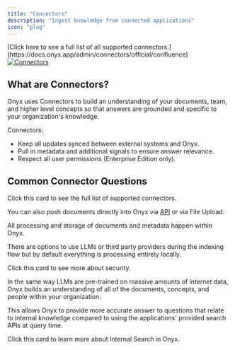 ```yaml
---
title: "Connectors"
description: "Ingest knowledge from connected applications"
icon: "plug"
---
```

<Tip>
  [Click here to see a full list of all supported
  connectors.](https://docs.onyx.app/admin/connectors/official/confluence)
</Tip>

<a href="https://docs.onyx.app/admin/connectors/overview">

  <img src="/assets/overview/core_features/connectors.png" alt="Connectors" noZoom/>

</a>

## What are Connectors?

Onyx uses Connectors to build an understanding of your documents, team,
and higher level concepts so that answers are grounded and specific to your organization's knowledge.

Connectors:
- Keep all updates synced between external systems and Onyx.
- Pull in metadata and additional signals to ensure answer relevance.
- Respect all user permissions (Enterprise Edition only).

## Common Connector Questions

<Card title="What are the supported connectors?" icon="list" href="/admin/connectors/overview#supported-connectors">
  Click this card to see the full list of supported connectors.

  You can also push documents directly into Onyx via [API](/developers/guides/index_files_ingestion_api)
  or via File Upload.
</Card>

<Card title="How do I ensure my data is secure?" icon="lock" href="/admin/connectors/overview#security">
  All processing and storage of documents and metadata happen within Onyx.

  There are options to use LLMs or third party providers during the indexing flow but by default everything is
  processing entirely locally.

  Click this card to see more about security.
</Card>

<Card title="Why are connectors/indexing important?" icon="circle-nodes" href="/overview/core_features/internal_search">
  In the same way LLMs are pre-trained on massive amounts of internet data,
  Onyx builds an understanding of all of the documents, concepts, and people within your organization.

  This allows Onyx to provide more accurate answer to questions that relate to internal knowledge compared to using the
  applications' provided search APIs at query time.

  Click this card to learn more about Internal Search in Onyx.
</Card>
